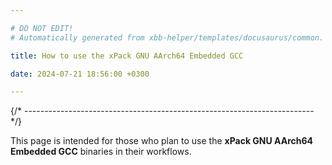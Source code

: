 ```yaml
---

# DO NOT EDIT!
# Automatically generated from xbb-helper/templates/docusaurus/common.

title: How to use the xPack GNU AArch64 Embedded GCC

date: 2024-07-21 18:56:00 +0300

---
```




{/* ------------------------------------------------------------------------ */}

This page is intended for those who plan
to use the **xPack GNU AArch64 Embedded GCC** binaries in their workflows.

<Versioning/>

<LibrariesAndRpath/>

<More/>

<UseInTesting/>
